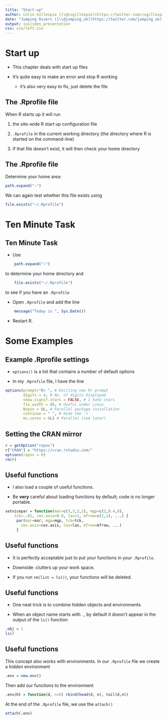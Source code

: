 ```yaml
---
title: "Start-up"
author: Colin Gillespie ([\@csgillespie](https://twitter.com/csgillespie))
date: "Jumping Rivers ([\\@jumping_uk](https://twitter.com/jumping_uk))"
output: ioslides_presentation
css: css/left.css
---
```

<!--
%\VignetteEngine{knitr::rmarkdown}
%\VignetteIndexEntry{Slides: Your Start-up file}
-->


# Start up

- This chapter deals with start up files

- It's quite easy to make an error and stop R working 
  
  - it's also very easy to fix, just delete the file

## The .Rprofile file

When R starts up it will run

1.  the site-wide R start up configuration file

2.  `.Rprofile` in the current working directory (the directory where R is
    started on the command-line)

3. If that file doesn't exist, it will then check your home directory

## The .Rprofile file

Determine your home area:

```r
path.expand("~")
``` 

We can again test whether this file exists using 

```r
file.exists("~/.Rprofile")
``` 

# Ten Minute Task

##  Ten Minute Task

- Use 
```r
    path.expand("~")
```
to determine your home directory and
```r
    file.exists("~/.Rprofile")
``` 
to see if you have an `.Rprofile`

- Open `.Rprofile` and add the line
  
```r
    message("Today is ", Sys.Date())
``` 

- Restart R.

# Some Examples

## Example .Rprofile settings

  - `options()` is a list that contains a number of default options

  - In my `.Rprofile` file, I have the line

```r
options(prompt="R> ", # Exciting new R> prompt
        digits = 4, # No. of digits displayed
        show.signif.stars = FALSE, # I hate stars
        fix_width = 88, # Useful under Linux
        Ncpus = 6L, # Parallel package installation
        continue = " ", # Hide the `+`
        mc.cores = 6L) # Parallel (see later)
```

## Setting the CRAN mirror

```r
r = getOption("repos")             
r["CRAN"] = "https://cran.rstudio.com/"
options(repos = r)
rm(r)
``` 

## Useful functions
  
  - I also load a couple of useful functions.

  - Be **very** careful about loading functions by default; code is no
    longer portable.
  

```r
setnicepar = function(mar=c(3,3,2,1), mgp=c(2,0.4,0), 
    tck=-.01, cex.axis=0.9, las=1, mfrow=c(1,1), ...) {
     par(mar=mar, mgp=mgp, tck=tck,
       cex.axis=cex.axis, las=las, mfrow=mfrow, ...)
     }
```   

## Useful functions

-  It is perfectly acceptable just to put your functions in your `.Rprofile`.

-  Downside: clutters up your work space.

-  If you run `rm(list = ls())`, your functions will be deleted. 

## Useful functions

- One neat trick is to combine hidden objects and environments.

- When an object name starts with `.`, by default it doesn't appear in
  the output of the `ls()` function

```r
.obj = 1
ls()
``` 

## Useful functions

This concept also works with environments. In our `.Rprofile` file
we create a *hidden* environment

```r
.env = new.env()
``` 

Then add our functions to the environment

```r
.env$ht = function(d, n=6) rbind(head(d, n), tail(d,n))
```

 At the end of the `.Rprofile` file, we use the
`attach()`

```r
attach(.env)
``` 
 
